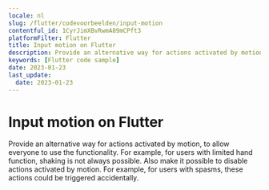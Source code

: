 ```yaml
---
locale: nl
slug: /flutter/codevoorbeelden/input-motion
contentful_id: 1CyrJimXBvRwmA89mCPft3
platformFilter: Flutter
title: Input motion on Flutter
description: Provide an alternative way for actions activated by motion, to allow everyone to use the functionality.
keywords: [Flutter code sample]
date: 2023-01-23
last_update:
  date: 2023-01-23
---
```


# Input motion on Flutter

Provide an alternative way for actions activated by motion, to allow everyone to use the functionality. For example, for users with limited hand function, shaking is not always possible. Also make it possible to disable actions activated by motion. For example, for users with spasms, these actions could be triggered accidentally.

<CodeSample id="input-motion" locale="nl" platform="flutter"/>
